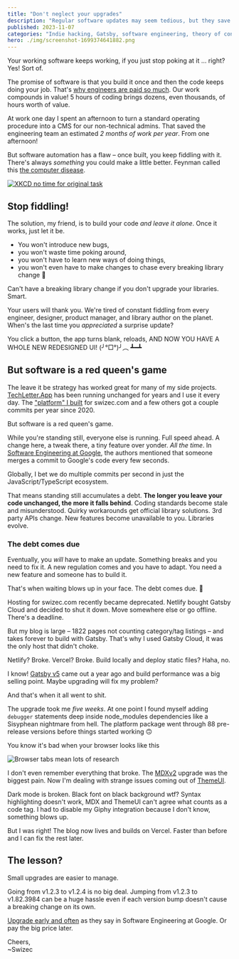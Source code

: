 ```yaml
---
title: "Don't neglect your upgrades"
description: "Regular software updates may seem tedious, but they save you from the nightmare of a massive overhaul down the line."
published: 2023-11-07
categories: "Indie hacking, Gatsby, software engineering, theory of constraints"
hero: ./img/screenshot-1699374641882.png
---
```


Your working software keeps working, if you just stop poking at it ... right? Yes! Sort of.

The promise of software is that you build it once and then the code keeps doing your job. That's [why engineers are paid so much](https://swizec.com/blog/why-engineers-are-worth-so-much/). Our work compounds in value! 5 hours of coding brings dozens, even thousands, of hours worth of value.

At work one day I spent an afternoon to turn a standard operating procedure into a CMS for our non-technical admins. That saved the engineering team an estimated _2 months of work per year_. From one afternoon!

But software automation has a flaw – once built, you keep fiddling with it. There's always _something_ you could make a little better. Feynman called this [the computer disease](https://www.goodreads.com/quotes/325051-well-mr-frankel-who-started-this-program-began-to-suffer).

[![XKCD no time for original task](./img/XKCD-no-time-for-original-task-gc32a5.png)](https://xkcd.com/1319/)

## Stop fiddling!

The solution, my friend, is to build your code _and leave it alone_. Once it works, just let it be.

- You won't introduce new bugs,
- you won't waste time poking around,
- you won't have to learn new ways of doing things,
- you won't even have to make changes to chase every breaking library change 💪

Can't have a breaking library change if you don't upgrade your libraries. Smart.

Your users will thank you. We're tired of constant fiddling from every engineer, designer, product manager, and library author on the planet. When's the last time you _appreciated_ a surprise update?

You click a button, the app turns blank, reloads, AND NOW YOU HAVE A WHOLE NEW REDESIGNED UI! (╯°□°)╯︵ ┻━┻

## But software is a red queen's game

The leave it be strategy has worked great for many of my side projects. [TechLetter.App](https://techletter.app) has been running unchanged for years and I use it every day. The ["platform" I built](https://swizec.com/blog/why-and-how-i-built-my-own-course-platform/) for swizec.com and a few others got a couple commits per year since 2020.

But software is a red queen's game.

While you're standing still, everyone else is running. Full speed ahead. A change here, a tweak there, a tiny feature over yonder. _All the time_. In [Software Engineering at Google](https://swizec.com/blog/what-i-learned-from-software-engineering-at-google/), the authors mentioned that someone merges a commit to Google's code every few seconds.

Globally, I bet we do multiple commits per second in just the JavaScript/TypeScript ecosystem.

That means standing still accumulates a debt. **The longer you leave your code unchanged, the more it falls behind**. Coding standards become stale and misunderstood. Quirky workarounds get official library solutions. 3rd party APIs change. New features become unavailable to you. Libraries evolve.

### The debt comes due

Eventually, you _will_ have to make an update. Something breaks and you need to fix it. A new regulation comes and you have to adapt. You need a new feature and someone has to build it.

That's when waiting blows up in your face. The debt comes due. 🫠

Hosting for swizec.com recently became deprecated. Netlify bought Gatsby Cloud and decided to shut it down. Move somewhere else or go offline. There's a deadline.

But my blog is large – 1822 pages not counting category/tag listings – and takes forever to build with Gatsby. That's why I used Gatsby Cloud, it was the only host that didn't choke.

Netlify? Broke. Vercel? Broke. Build locally and deploy static files? Haha, no.

I know! [Gatsby v5](https://www.gatsbyjs.com/docs/reference/release-notes/v5.0/) came out a year ago and build performance was a big selling point. Maybe upgrading will fix my problem?

And that's when it all went to shit.

The upgrade took me _five weeks_. At one point I found myself adding `debugger` statements deep inside node_modules dependencies like a Sisyphean nightmare from hell. The platform package went through 88 pre-release versions before things started working 🙃

You know it's bad when your browser looks like this

![Browser tabs mean lots of research](./img/browser-tabs-mean-lots-of-research-MaqClDG.png)

I don't even remember everything that broke. The [MDXv2](https://mdxjs.com) upgrade was the biggest pain. Now I'm dealing with strange issues coming out of [ThemeUI](https://theme-ui.com).

Dark mode is broken. Black font on black background wtf? Syntax highlighting doesn't work, MDX and ThemeUI can't agree what counts as a code tag. I had to disable my Giphy integration because I don't know, something blows up.

But I was right! The blog now lives and builds on Vercel. Faster than before and I can fix the rest later.

## The lesson?

Small upgrades are easier to manage.

Going from v1.2.3 to v1.2.4 is no big deal. Jumping from v1.2.3 to v1.82.3984 can be a huge hassle even if each version bump doesn't cause a breaking change on its own.

[Upgrade early and often](https://swizec.com/blog/what-i-learned-from-software-engineering-at-google/#upgrade-dependencies-early-fast-and-often) as they say in Software Engineering at Google. Or pay the big price later.

Cheers,<br />
\~Swizec
